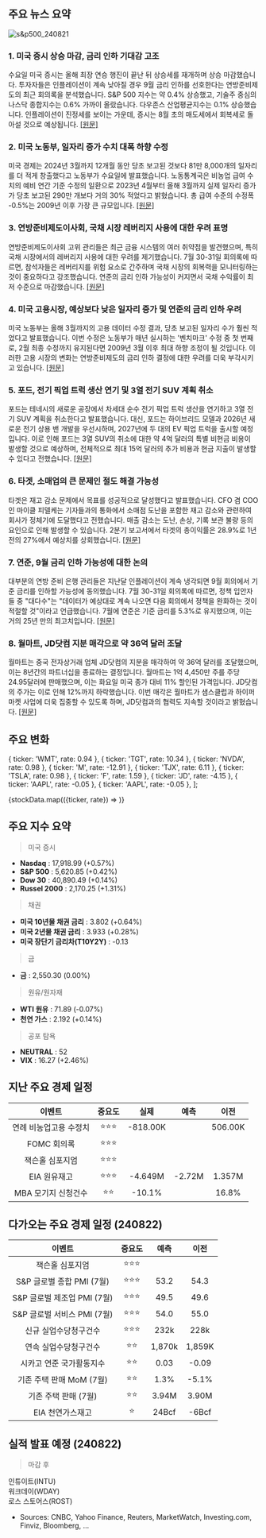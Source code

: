 ## 주요 뉴스 요약

![s&p500_240821](/map/240821.png)

### 1. **미국 증시 상승 마감, 금리 인하 기대감 고조**

수요일 미국 증시는 올해 최장 연승 행진이 끝난 뒤 상승세를 재개하며 상승 마감했습니다. 투자자들은 인플레이션이 계속 낮아질 경우 9월 금리 인하를 선호한다는 연방준비제도의 최근 회의록을 분석했습니다. S&P 500 지수는 약 0.4% 상승했고, 기술주 중심의 나스닥 종합지수는 0.6% 가까이 올랐습니다. 다우존스 산업평균지수는 0.1% 상승했습니다. 인플레이션이 진정세를 보이는 가운데, 증시는 8월 초의 매도세에서 회복세로 돌아설 것으로 예상됩니다. [[원문]](https://finance.yahoo.com/news/stock-market-today-sp-500-nasdaq-resume-climb-as-fed-minutes-signal-likely-september-rate-cut-200436120.html)

### 2. **미국 노동부, 일자리 증가 수치 대폭 하향 수정**

미국 경제는 2024년 3월까지 12개월 동안 당초 보고된 것보다 81만 8,000개의 일자리를 더 적게 창출했다고 노동부가 수요일에 발표했습니다. 노동통계국은 비농업 급여 수치의 예비 연간 기준 수정의 일환으로 2023년 4월부터 올해 3월까지 실제 일자리 증가가 당초 보고된 290만 개보다 거의 30% 적었다고 밝혔습니다. 총 급여 수준의 수정폭 -0.5%는 2009년 이후 가장 큰 규모입니다. [[원문]](https://www.cnbc.com/2024/08/21/nonfarm-payroll-growth-revised-down-by-818000-labor-department-says.html)

### 3. **연방준비제도이사회, 국채 시장 레버리지 사용에 대한 우려 표명**

연방준비제도이사회 고위 관리들은 최근 금융 시스템의 여러 취약점을 발견했으며, 특히 국채 시장에서의 레버리지 사용에 대한 우려를 제기했습니다. 7월 30-31일 회의록에 따르면, 참석자들은 레버리지를 위험 요소로 간주하며 국채 시장의 회복력을 모니터링하는 것이 중요하다고 강조했습니다. 연준의 금리 인하 가능성이 커지면서 국채 수익률이 최저 수준으로 마감했습니다. [[원문]](https://www.marketwatch.com/story/fed-minutes-flag-treasury-market-leverage-as-a-risk-to-financial-stability-8133fa58)

### 4. **미국 고용시장, 예상보다 낮은 일자리 증가 및 연준의 금리 인하 우려**

미국 노동부는 올해 3월까지의 고용 데이터 수정 결과, 당초 보고된 일자리 수가 훨씬 적었다고 발표했습니다. 이번 수정은 노동부가 매년 실시하는 '벤치마크' 수정 중 첫 번째로, 2월 최종 수정까지 유지된다면 2009년 3월 이후 최대 하향 조정이 될 것입니다. 이러한 고용 시장의 변화는 연방준비제도의 금리 인하 결정에 대한 우려를 더욱 부각시키고 있습니다. [[원문]](https://www.reuters.com/markets/us/us-job-growth-year-through-march-was-far-less-than-estimated-2024-08-21/)

### 5. **포드, 전기 픽업 트럭 생산 연기 및 3열 전기 SUV 계획 취소**

포드는 테네시의 새로운 공장에서 차세대 순수 전기 픽업 트럭 생산을 연기하고 3열 전기 SUV 계획을 취소한다고 발표했습니다. 대신, 포드는 하이브리드 모델과 2026년 새로운 전기 상용 밴 개발을 우선시하며, 2027년에 두 대의 EV 픽업 트럭을 출시할 예정입니다. 이로 인해 포드는 3열 SUV의 취소에 대한 약 4억 달러의 특별 비현금 비용이 발생할 것으로 예상하며, 전체적으로 최대 15억 달러의 추가 비용과 현금 지출이 발생할 수 있다고 전했습니다. [[원문]](https://www.cnbc.com/2024/08/21/ford-delays-new-ev-plant-cancels-electric-three-row-suv.html)

### 6. **타겟, 소매업의 큰 문제인 절도 해결 가능성**

타겟은 재고 감소 문제에서 목표를 성공적으로 달성했다고 발표했습니다. CFO 겸 COO인 마이클 피델케는 기자들과의 통화에서 소매점 도난을 포함한 재고 감소와 관련하여 회사가 정체기에 도달했다고 전했습니다. 매출 감소는 도난, 손상, 기록 보관 불량 등의 요인으로 인해 발생할 수 있습니다. 2분기 보고서에서 타겟의 총이익률은 28.9%로 1년 전의 27%에서 예상치를 상회했습니다. [[원문]](https://finance.yahoo.com/news/target-may-have-solved-one-of-retails-biggest-problems-theft-103150947.html)

### 7. **연준, 9월 금리 인하 가능성에 대한 논의**

대부분의 연방 준비 은행 관리들은 지난달 인플레이션이 계속 냉각되면 9월 회의에서 기준 금리를 인하할 가능성에 동의했습니다. 7월 30-31일 회의록에 따르면, 정책 입안자들 중 "대다수"는 "데이터가 예상대로 계속 나오면 다음 회의에서 정책을 완화하는 것이 적절할 것"이라고 언급했습니다. 7월에 연준은 기준 금리를 5.3%로 유지했으며, 이는 거의 25년 만의 최고치입니다. [[원문]](https://finance.yahoo.com/news/fed-minutes-most-officials-favored-181738745.html)

### 8. **월마트, JD닷컴 지분 매각으로 약 36억 달러 조달**

월마트는 중국 전자상거래 업체 JD닷컴의 지분을 매각하여 약 36억 달러를 조달했으며, 이는 8년간의 파트너십을 종료하는 결정입니다. 월마트는 1억 4,450만 주를 주당 24.95달러에 판매했으며, 이는 화요일 미국 종가 대비 11% 할인된 가격입니다. JD닷컴의 주가는 이로 인해 12%까지 하락했습니다. 이번 매각은 월마트가 샘스클럽과 하이퍼마켓 사업에 더욱 집중할 수 있도록 하며, JD닷컴과의 협력도 지속할 것이라고 밝혔습니다. [[원문]](https://finance.yahoo.com/news/walmart-seeking-3-74-billion-224652938.html)

## 주요 변화

  { ticker: 'WMT', rate: 0.94 },
  { ticker: 'TGT', rate: 10.34 },
  { ticker: 'NVDA', rate: 0.98 },
  { ticker: 'M', rate: -12.91 },
  { ticker: 'TJX', rate: 6.11 },
  { ticker: 'TSLA', rate: 0.98 },
  { ticker: 'F', rate: 1.59 },
  { ticker: 'JD', rate: -4.15 },
  { ticker: 'AAPL', rate: -0.05 },
  { ticker: 'AAPL', rate: -0.05 },
];

{stockData.map(({ticker, rate}) => <StockCardMini key={ticker} ticker={ticker} rate={rate}></StockCardMini>)}

## 주요 지수 요약

> 미국 증시

- **Nasdaq** : 17,918.99 (+0.57%)
- **S&P 500** : 5,620.85 (+0.42%)
- **Dow 30** : 40,890.49 (+0.14%)
- **Russel 2000** : 2,170.25 (+1.31%)

> 채권

- **미국 10년물 채권 금리** : 3.802 (+0.64%)
- **미국 2년물 채권 금리** : 3.933 (+0.28%)
- **미국 장단기 금리차(T10Y2Y)** : -0.13

> 금

- **금** : 2,550.30 (0.00%)

> 원유/원자재

- **WTI 원유** : 71.89 (-0.07%)
- **천연 가스** : 2.192 (+0.14%)

> 공포 탐욕

- **NEUTRAL** : 52
- **VIX** : 16.27 (+2.46%)

## 지난 주요 경제 일정

|         이벤트         | 중요도 |   실제   |  예측  |  이전   |
| :--------------------: | :----: | :------: | :----: | :-----: |
| 연례 비농업고용 수정치 | ⭐⭐⭐ | -818.00K |        | 506.00K |
|      FOMC 회의록       | ⭐⭐⭐ |          |        |         |
|    잭슨홀 심포지엄     | ⭐⭐⭐ |          |        |         |
|      EIA 원유재고      | ⭐⭐⭐ | -4.649M  | -2.72M | 1.357M  |
|  MBA 모기지 신청건수   |  ⭐⭐  |  -10.1%  |        |  16.8%  |

## 다가오는 주요 경제 일정 (240822)

|           이벤트            | 중요도 |  예측  |  이전  |
| :-------------------------: | :----: | :----: | :----: |
|       잭슨홀 심포지엄       | ⭐⭐⭐ |        |        |
|  S&P 글로벌 종합 PMI (7월)  | ⭐⭐⭐ |  53.2  |  54.3  |
| S&P 글로벌 제조업 PMI (7월) | ⭐⭐⭐ |  49.5  |  49.6  |
| S&P 글로벌 서비스 PMI (7월) | ⭐⭐⭐ |  54.0  |  55.0  |
|    신규 실업수당청구건수    | ⭐⭐⭐ |  232k  |  228k  |
|    연속 실업수당청구건수    |  ⭐⭐  | 1,870k | 1,859K |
|  시카고 연준 국가활동지수   |  ⭐⭐  |  0.03  | -0.09  |
|  기존 주택 판매 MoM (7월)   |  ⭐⭐  |  1.3%  | -5.1%  |
|    기존 주택 판매 (7월)     |  ⭐⭐  | 3.94M  | 3.90M  |
|      EIA 천연가스재고       |   ⭐   | 24Bcf  | -6Bcf  |

## 실적 발표 예정 (240822)

> 마감 후

인튜이트(INTU)  
워크데이(WDAY)  
로스 스토어스(ROST)

- Sources: CNBC, Yahoo Finance, Reuters, MarketWatch, Investing.com, Finviz, Bloomberg, ...
